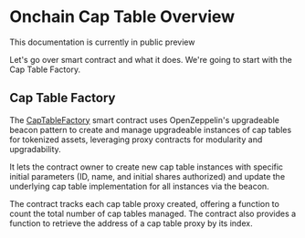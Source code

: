 

# Onchain Cap Table Overview
<Callout emoji="⏳">This documentation is currently in public preview</Callout>

Let's go over smart contract and what it does. We're going to start with the Cap Table Factory.

## Cap Table Factory

The [CapTableFactory](https://github.com/transfer-agent-protocol/tap-cap-table/blob/main/chain/src/CapTableFactory.sol) smart contract uses OpenZeppelin's upgradeable beacon pattern to create and manage upgradeable instances of cap tables for tokenized assets, leveraging proxy contracts for modularity and upgradability.

It lets the contract owner to create new cap table instances with specific initial parameters (ID, name, and initial shares authorized) and update the underlying cap table implementation for all instances via the beacon.

The contract tracks each cap table proxy created, offering a function to count the total number of cap tables managed. The contract also provides a function to retrieve the address of a cap table proxy by its index.

<Cards>
  <Card
    title="Deploying Cap Table Factory"
    href="/development/factory-deployment"
  />
</Cards>